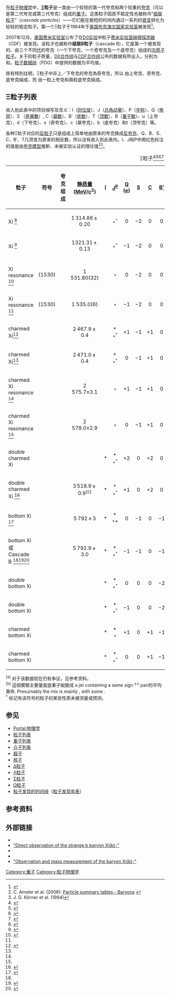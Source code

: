{{NoteTA|G1=Physics}}
在[[粒子物理学|粒子物理学]]中，'''[[Ξ|Ξ]]粒子'''是一类由一个较轻的第一代夸克和两个较重的[[夸克|夸克]]（可以是第二代夸克或第三代夸克）组成的[[重子|重子]]。这类粒子因其不稳定性也被称作“[[级联粒子|级联粒子]]”（''cascade particles''）——它们能在极短的时间内通过一系列的[[粒子衰變|衰变]]转化为较轻的稳定粒子。第一个Ξ粒子于1964年于[[美国布克海文国家实验室|美国布克海文国家实验室]]被发现<ref>{{cite web
 |author=R. Nave
 |url=http://hyperphysics.phy-astr.gsu.edu/hbase/particles/xi.html
 |title=The Xi Baryon
 |publisher=[[Hyperphysics|Hyperphysics]]
 |accessdate=2009-06-20
 |archive-date=2018-03-15
 |archive-url=https://web.archive.org/web/20180315175616/http://hyperphysics.phy-astr.gsu.edu/hbase/Particles/xi.html
 |dead-url=no
 }}</ref>。

2007年12月，[[美国|美国]][[费米实验室|费米实验室]]公布了在[[D0实验|D0实验]]中{{SubatomicParticle|Bottom Xi-}}粒子[[费米实验室碰撞探测器|费米实验室碰撞探测器]]（CDF）被发现。该粒子也被称作'''级联B粒子'''（cascade B），它是第一个被发现的、由三个不同[[代_(粒子物理学)|代]]的夸克（一个下夸克、一个奇夸克及一个底夸克）组成的[[次原子粒子|次原子粒子]]。关于{{SubatomicParticle|Bottom Xi-}}的粒子质量，[[D0合作组|D0合作组]]与[[CDF合作组|CDF合作组]]公布的数据有所出入，分别为{{val|5.774|0.019|u=GeV/c<sup>2</sup>}}和{{val|5.7929|0.0030|u=GeV/c<sup>2</sup>}}。[[粒子数据组|粒子数据组]]（PDG）中提供的数据为平均值{{val|5.7924|0.0030|u=GeV/c<sup>2</sup>}}。

除有特別註明，Ξ粒子中非上／下夸克的夸克為奇夸克，所以 {{SubatomicParticle|Bottom Xi0}} 由上夸克、奇夸克、底夸克組成，而 {{SubatomicParticle|Double bottom xi0}} 由一粒上夸克和兩粒底夸克組成。

== Ξ粒子列表 ==
收入到此表中的项目缩写及含义：I（[[同位旋|同位旋]]）、J（[[总角动量|总角动量]]）、P（[[宇称|宇称]]）、Q（[[电荷|电荷]]）、S （[[奇異數|奇異數]]）, C（[[粲数|粲数]]）、B′（[[底数|底数]]）、T（[[顶数|顶数]]）、B（[[重子数|重子数]]）、u（上夸克）、d（下夸克）、s（奇夸克）、c（粲夸克）、b（底夸克）和t（顶夸克）等。

各种Ξ粒子对应的[[反粒子|反粒子]]只是组成上简单地由原来的夸克换成[[反夸克|反夸克]]、Q、B、S、C、B′、T几项变为原来的相反数，所以没有收入到此表内。I、J和P中用红色标注的值是由[[夸克模型|夸克模型]]推断、未被实验认证的理论值<ref>C. Amsler et al. (2008): [http://pdg.lbl.gov/2008/tables/rpp2008-sum-baryons.pdf Particle summary tables - Baryons] {{Wayback|url=http://pdg.lbl.gov/2008/tables/rpp2008-sum-baryons.pdf |date=20170201005143 }}</ref><ref>J. G. Körner et al. (1994)</ref>。

{| class="wikitable sortable"
|+Ξ粒子<ref>{{cite arxiv
|eprint=0706.1690v2
|title=Direct observation of the strange b baryon {{SubatomicParticle|Bottom Xi-}}
|author1=D0 Collaboration
|last2=Abazov | first2=V.
|class=hep-ex
|year=2007
}}</ref><ref>{{cite web
 |url=http://www.fnal.gov/pub/presspass/press_releases/Dzero_baryon.html
 |title=Fermilab physicists discover "triple-scoop" baryon
 |publisher=费米实验室
 |year=2007
 |accessdate=2007-06-14
 |archive-date=2007-06-20
 |archive-url=https://web.archive.org/web/20070620205731/http://www.fnal.gov/pub/presspass/press_releases/Dzero_baryon.html
 |dead-url=no
 }}</ref><ref>{{cite web
 |url=http://www.fnal.gov/pub/presspass/press_releases/backtobackBaryons.html
 |title=Back-to-Back b Baryons in Batavia
 |publisher=费米实验室
 |year=2007
 |accessdate=2007-06-25
 |archive-date=2007-07-04
 |archive-url=https://web.archive.org/web/20070704071314/http://www.fnal.gov/pub/presspass/press_releases/backtobackBaryons.html
 |dead-url=no
 }}</ref><ref>
{{cite arxiv
 |eprint=0707.0589
 |title=Observation and mass measurement of the baryon Xi(b)-
 |last1=Aaltonen | first1=T.
 |author2=for the CDF Collaboration
 |class=hep-ex
 |year=2007
}}</ref>
|-
! class=unsortable|粒子
! 符号
! class=unsortable|夸克<br />组成
! [[静质量|静质量]] ([[电子伏|MeV]]/[[光速|c]]<sup>2</sup>)
! [[同位旋|I]]
! [[自旋|J]]<sup>[[宇称|P]]</sup>
! width="50"|[[电荷|Q]] ([[基本电荷|e]])
! width="50"|[[奇数|S]]
! width="50"|[[粲数|C]]
! width="50"|[[底数|B']]
! [[平均寿命|平均寿命]] (s)
! class=unsortable|衰变产物
|-
| Xi <ref name=PDGXi0>{{cite journal |author=W.-M. Yao et al. |publisher=Particle Data Group |title=Particle listings - Neutral Xi |journal=《[[物理学学报G辑|物理学学报G辑]]》 （''Journal of Physics G''） |volume=33 |issue=1 |year=2006 |url=http://pdg.lbl.gov/2007/listings/s023.pdf |accessdate=2008-04-20 |archive-date=2017-01-30 |archive-url=https://web.archive.org/web/20170130214510/http://pdg.lbl.gov/2007/listings/s023.pdf |dead-url=no }}</ref>
|align="center"| {{SubatomicParticle|Xi0}}
|align="center"| {{SubatomicParticle|link=yes|Up quark}}{{SubatomicParticle|link=yes|Strange quark}}{{SubatomicParticle|link=yes|Strange quark}}
|align="center"| 1 314.86 ± 0.20
|align="center"| {{frac|1|2}}
|align="center"| {{frac|1|2}}<sup>+<sup>*</sup></sup>
|align="center"| 0
|align="center"| −2
|align="center"| 0
|align="center"| 0
|align="center"| 2.90 ± {{val|0.09|e=-10}}
|align="center"| {{nowrap|{{SubatomicParticle|link=yes|Lambda0}} + {{SubatomicParticle|link=yes|Pion0}}}}
|-
| Xi <ref name=PDGXi->{{cite journal |author=W.-M. Yao et al. |publisher=Particle Data Group |title=Particle listings - Negative Xi |journal=《物理学学报G辑》 |volume=33 |issue=1 |year=2006 |url=http://pdg.lbl.gov/2007/listings/s022.pdf |accessdate=2008-04-20 |archive-date=2017-02-11 |archive-url=https://web.archive.org/web/20170211042551/http://pdg.lbl.gov/2007/listings/s022.pdf |dead-url=no }}</ref>
|align="center"| {{SubatomicParticle|Xi-}}
|align="center"| {{SubatomicParticle|link=yes|Down quark}}{{SubatomicParticle|link=yes|Strange quark}}{{SubatomicParticle|link=yes|Strange quark}}
|align="center"| 1321.31 ± 0.13
|align="center"| {{frac|1|2}}
|align="center"| {{frac|1|2}}<sup>+<sup>*</sup></sup>
|align="center"| −1
|align="center"| −2
|align="center"| 0
|align="center"| 0
|align="center"| {{val|1.639|0.015|e=-10}}
|align="center"| {{nowrap|{{SubatomicParticle|link=yes|Lambda0}} + {{SubatomicParticle|link=yes|Pion-}}}}
|-
|-
| Xi resonance <ref name=PDGXi(1530)>{{cite web |url=http://pdg.lbl.gov/2007/listings/b049.pdf |title=Particle Data Groups: 2006 Review of Particle Physics - Xi(1530) |accessdate=2008-04-20 |archive-date=2017-01-24 |archive-url=https://web.archive.org/web/20170124233752/http://pdg.lbl.gov/2007/listings/b049.pdf |dead-url=no }}</ref>
|align="center"| {{SubatomicParticle|Xi0}}(1530)
|align="center"| {{SubatomicParticle|link=yes|Up quark}}{{SubatomicParticle|link=yes|Strange quark}}{{SubatomicParticle|link=yes|Strange quark}}
|align="center"| 1 531.80(32)
|align="center"| {{frac|1|2}}
|align="center"| {{frac|3|2}}<sup>+</sup>
|align="center"| 0
|align="center"| −2
|align="center"| 0
|align="center"| 0
|align="center"|
|align="center"| {{nowrap|{{SubatomicParticle|link=yes|Xi}} + {{SubatomicParticle|link=yes|Pion}}}}
|-
| Xi resonance <ref name=PDGXi(1530)/>
|align="center"| {{SubatomicParticle|Xi-}}(1530)
|align="center"| {{SubatomicParticle|link=yes|Down quark}}{{SubatomicParticle|link=yes|Strange quark}}{{SubatomicParticle|link=yes|Strange quark}}
|align="center"| 1 535.0(6)
|align="center"| {{frac|1|2}}
|align="center"| {{frac|3|2}}<sup>+</sup>
|align="center"| −1
|align="center"| −2
|align="center"| 0
|align="center"| 0
|align="center"|
|align="center"| {{nowrap|{{SubatomicParticle|link=yes|Xi}} + {{SubatomicParticle|link=yes|Pion}}}}
|-
| charmed Xi<ref name=PDGCharmedBaryons>{{cite journal |author=W.-M. Yao et al. |publisher=Particle Data Group |title=Particle listings - Charmed baryons |journal=《物理学学报G辑》 |volume=33 |issue=1 |year=2006 |url=http://pdg.lbl.gov/2007/tables/bxxxcharm.pdf |accessdate=2008-04-20 |archive-date=2017-02-11 |archive-url=https://web.archive.org/web/20170211065643/http://pdg.lbl.gov/2007/tables/bxxxcharm.pdf |dead-url=no }}</ref>
|align="center"| {{SubatomicParticle|Charmed Xi+}}
|align="center"| {{SubatomicParticle|link=yes|Up quark}}{{SubatomicParticle|link=yes|Strange quark}}{{SubatomicParticle|link=yes|Charm quark}}
|align="center"| 2 467.9 ± 0.4
|align="center"| {{frac|1|2}}
|align="center"| {{frac|1|2}}* <sup>+<sup>*</sup></sup>
|align="center"| +1
|align="center"| −1
|align="center"| +1
|align="center"| 0
|align="center"| {{val|4.42|0.26|e=-13}}
|align="center"| 见 http://pdg.lbl.gov/2007/tables/bxxxcharm.pdf {{Wayback|url=http://pdg.lbl.gov/2007/tables/bxxxcharm.pdf |date=20170211065643 }}
|-
| charmed Xi<ref name=PDGCharmedBaryons/>
|align="center"| {{SubatomicParticle|Charmed Xi0}}
|align="center"| {{SubatomicParticle|link=yes|Down quark}}{{SubatomicParticle|link=yes|Strange quark}}{{SubatomicParticle|link=yes|Charm quark}}
|align="center"| 2 471.0 ± 0.4
|align="center"| {{frac|1|2}}
|align="center"| {{frac|1|2}}* <sup>+<sup>*</sup></sup>
|align="center"| 0
|align="center"| −1
|align="center"| +1
|align="center"| 0
|align="center"| {{val|1.12|+0.13|-0.10|e=-13}}
|align="center"| 见 http://pdg.lbl.gov/2007/tables/bxxxcharm.pdf {{Wayback|url=http://pdg.lbl.gov/2007/tables/bxxxcharm.pdf |date=20170211065643 }}
|-
| charmed Xi resonance <ref name=PDGCharmedBaryons/>
|align="center"| {{SubatomicParticle|Charmed xi'+}}
|align="center"| {{SubatomicParticle|link=yes|Up quark}}{{SubatomicParticle|link=yes|Strange quark}}{{SubatomicParticle|link=yes|Charm quark}}
|align="center"| 2 575.7±3.1
|align="center"| {{frac|1|2}}
|align="center"| {{frac|1|2}}<sup>+{{ref|Undiscovered2|†}}</sup>
|align="center"| +1
|align="center"| −1
|align="center"| +1
|align="center"| 0
|align="center"|
|align="center"| {{nowrap|{{SubatomicParticle|Charmed xi+}} + {{SubatomicParticle|Photon}} (Seen)}}
|-
| charmed Xi resonance <ref name=PDGCharmedBaryons/>
|align="center"| {{SubatomicParticle|Charmed xi'0}}
|align="center"| {{SubatomicParticle|link=yes|Down quark}}{{SubatomicParticle|link=yes|Strange quark}}{{SubatomicParticle|link=yes|Charm quark}}
|align="center"| 2 578.0±2.9
|align="center"| {{frac|1|2}}
|align="center"| {{frac|1|2}}<sup>+{{ref|Undiscovered2|†}}</sup>
|align="center"| 0
|align="center"| −1
|align="center"| +1
|align="center"| 0
|align="center"| {{val|1.1|e=-13}}
|align="center"| {{nowrap|{{SubatomicParticle|Charmed xi0}} + {{SubatomicParticle|Photon}} (Seen)}}
|-
| double charmed Xi<sup>{{ref|Undiscovered2|†}}</sup>
|align="center"| {{SubatomicParticle|Double charmed Xi++}}
|align="center"| {{SubatomicParticle|link=yes|Up quark}}{{SubatomicParticle|link=yes|Charm quark}}{{SubatomicParticle|link=yes|Charm quark}}
|align="center"|
|align="center"| {{frac|1|2}}*
|align="center"| {{frac|1|2}}* <sup>+<sup>*</sup></sup>
|align="center"| +2
|align="center"| 0
|align="center"| +2
|align="center"| 0
|align="center"|
|align="center"|
|-
| double charmed Xi<sup>{{ref|controversy|[a]}}</sup> <ref name=PDGDoubleCharmedxi>{{cite journal |author=W.-M. Yao et al. |publisher=Particle Data Group |title=Particle listings - Double charmed positive Xi |journal=《物理学学报G辑》 |volume=33 |issue=1 |year=2006 |url=http://pdg.lbl.gov/2007/listings/s065.pdf |accessdate=2008-04-20 |archive-date=2017-01-30 |archive-url=https://web.archive.org/web/20170130214609/http://pdg.lbl.gov/2007/listings/s065.pdf |dead-url=no }}</ref>
|align="center"| {{SubatomicParticle|Double charmed Xi+}}
|align="center"| {{SubatomicParticle|link=yes|Down quark}}{{SubatomicParticle|link=yes|Charm quark}}{{SubatomicParticle|link=yes|Charm quark}}
|align="center"| 3 518.9 ± 0.9<sup>[c]</sup>
|align="center"| {{frac|1|2}}*
|align="center"| {{frac|1|2}}* <sup>+<sup>*</sup></sup>
|align="center"| +1
|align="center"| 0
|align="center"| +2
|align="center"| 0
|align="center"| <{{val|3.3|e=-14}}<sup>{{ref|controversy|[a]}}</sup>
|align="center"| {{nowrap|{{SubatomicParticle|link=yes|Charmed lambda+}} + {{SubatomicParticle|link=yes|Kaon-}} + {{SubatomicParticle|link=yes|Pion+}}}}<sup>[e]</sup> 或 <br> {{nowrap|{{SubatomicParticle|link=yes|Proton+}} + {{SubatomicParticle|link=yes|D+}} + {{SubatomicParticle|link=yes|Kaon-}}}}<sup>[e]</sup>
|-
| bottom Xi <ref name=PDGBottomXi>{{cite journal |author=W.-M. Yao et al. |publisher=Particle Data Group |title=Particle listings - Bottom Xis |journal=[[Journal_of_Physics_G|Journal of Physics G]] |volume=33 |issue=1 |year=2006 |url=http://pdg.lbl.gov/2007/listings/s060.pdf |accessdate=2008-04-20 |archive-date=2017-01-26 |archive-url=https://web.archive.org/web/20170126031946/http://pdg.lbl.gov/2007/listings/s060.pdf |dead-url=no }}</ref>
|align="center"| {{SubatomicParticle|Bottom Xi0}}
|align="center"| {{SubatomicParticle|link=yes|Up quark}}{{SubatomicParticle|link=yes|Strange quark}}{{SubatomicParticle|link=yes|Bottom quark}}
|align="center"| 5 792 ± 3
|align="center"| {{frac|1|2}}*
|align="center"| {{frac|1|2}}* <sup>+</sup>*
|align="center"| 0
|align="center"| −1
|align="center"| 0
|align="center"| −1
|align="center"| {{val|1.42|+0.28|-0.24|e=-12}}<sup>{{ref|average|[b]}}</sup>
|align="center"| 见 http://pdg.lbl.gov/2007/listings/s060.pdf {{Wayback|url=http://pdg.lbl.gov/2007/listings/s060.pdf |date=20170126031946 }}
|-
| bottom Xi 或 <br />Cascade B <ref name=PDGBottomXi/><ref name=AbazovBottomXi->{{cite journal |author=V. M. Abazov et al. |title=Direct observation of the strange b baryon Xi(b)- |journal=《[[物理评论快报|物理评论快报]]》 （''Physical Review Letters''） |volume=99 |pages=052001 |year=2007 |url=http://www.slac.stanford.edu/spires/find/hep/www?eprint=arXiv:0706.1690 |accessdate=2008-04-25 |doi=10.1103/PhysRevLett.99.052001 |archive-date=2012-12-15 |archive-url=https://archive.today/20121215010243/http://www.slac.stanford.edu/spires/find/hep/www?eprint=arXiv:0706.1690 |dead-url=yes }}</ref><ref>{{cite journal |author=T. Aaltonen et al. |title=Observation and mass measurement of the baryon Xi(b)- |journal=《物理评论快报》 |volume=99 |pages=052002 |year=2007 |url=http://www.slac.stanford.edu/spires/find/hep/www?eprint=arXiv:0707.0589 |accessdate=2008-04-25 |doi=10.1103/PhysRevLett.99.052002 |archive-date=2012-05-26 |archive-url=https://archive.today/20120526104150/http://www.slac.stanford.edu/spires/find/hep/www?eprint=arXiv:0707.0589 |dead-url=yes }}</ref>
|align="center"| {{SubatomicParticle|Bottom Xi-}}
|align="center"| {{SubatomicParticle|link=yes|Down quark}}{{SubatomicParticle|link=yes|Strange quark}}{{SubatomicParticle|link=yes|Bottom quark}}
|align="center"| 5 792.9 ± 3.0
|align="center"| {{frac|1|2}}*
|align="center"| {{frac|1|2}}* <sup>+<sup>*</sup></sup>
|align="center"| −1
|align="center"| −1
|align="center"| 0
|align="center"| −1
|align="center"| {{val|1.42|e=-12}}
|align="center"| 见http://pdg.lbl.gov/2007/listings/s060.pdf {{Wayback|url=http://pdg.lbl.gov/2007/listings/s060.pdf |date=20170126031946 }} <br> ({{nowrap|{{SubatomicParticle|Xi-}} + {{SubatomicParticle|link=yes|J/Psi}}}} was also seen)
|-
| double bottom Xi<sup>{{ref|Undiscovered2|†}}</sup>
|align="center"| {{SubatomicParticle|Double Bottom Xi0}}
|align="center"| {{SubatomicParticle|link=yes|Up quark}}{{SubatomicParticle|link=yes|Bottom quark}}{{SubatomicParticle|link=yes|Bottom quark}}
|align="center"|
|align="center"| {{frac|1|2}}*
|align="center"| {{frac|1|2}}* <sup>+<sup>*</sup></sup>
|align="center"| 0
|align="center"| 0
|align="center"| 0
|align="center"| −2
|align="center"|
|align="center"|
|-
| double bottom Xi<sup>{{ref|Undiscovered2|†}}</sup>
|align="center"| {{SubatomicParticle|Double Bottom Xi-}}
|align="center"| {{SubatomicParticle|link=yes|Down quark}}{{SubatomicParticle|link=yes|Bottom quark}}{{SubatomicParticle|link=yes|Bottom quark}}
|align="center"|
|align="center"| {{frac|1|2}}*
|align="center"| {{frac|1|2}}* <sup>+<sup>*</sup></sup>
|align="center"| −1
|align="center"| 0
|align="center"| 0
|align="center"| −2
|align="center"|
|align="center"|
|-
| charmed bottom Xi<sup>{{ref|Undiscovered2|†}}</sup>
|align="center"| {{SubatomicParticle|Charmed bottom Xi+}}
|align="center"| {{SubatomicParticle|link=yes|Up quark}}{{SubatomicParticle|link=yes|Charm quark}}{{SubatomicParticle|link=yes|Bottom quark}}
|align="center"|
|align="center"| {{frac|1|2}}*
|align="center"| {{frac|1|2}}* <sup>+</sup>
|align="center"| +1
|align="center"| 0
|align="center"| +1
|align="center"| −1
|align="center"|
|align="center"|
|-
| charmed bottom Xi<sup>{{ref|Undiscovered2|†}}</sup>
|align="center"| {{SubatomicParticle|Charmed bottom Xi0}}
|align="center"| {{SubatomicParticle|link=yes|Down quark}}{{SubatomicParticle|link=yes|Charm quark}}{{SubatomicParticle|link=yes|Bottom quark}}
|align="center"|
|align="center"| {{frac|1|2}}*
|align="center"| {{frac|1|2}}* <sup>+<sup>*</sup></sup>
|align="center"| 0
|align="center"| 0
|align="center"| +1
|align="center"| −1
|align="center"|
|align="center"|
|}
<sup>[a]</sup> 对于该数据现在仍有争议，见参考资料。<br>
<sup>[b]</sup> 這個實驗主要量度底重子蛻變成 a jet containing a same sign {{SubatomicParticle|Xi}}<sup>±</sup>{{SubatomicParticle|Lepton}}<sup>±</sup> pair的平均壽命. Presumably the mix is mainly {{SubatomicParticle|Bottom xi}}, with some {{SubatomicParticle|Bottom lambda}}.<br>
<sup>†</sup> {{note|Undiscovered2}} 标记有该符号的粒子的某些性质未被测量或预测。

== 参见 ==
* [[Portal:物理学|Portal:物理学]]
* [[粒子列表|粒子列表]]
* [[重子列表|重子列表]]
* [[介子列表|介子列表]]
* [[超子|超子]]
* [[核子|核子]]
* [[Δ粒子|Δ粒子]]
* [[Λ粒子|Λ粒子]]
* [[Σ粒子|Σ粒子]]
* [[Ω粒子|Ω粒子]]
* [[粒子发现的时间线|粒子发现的时间线]]（[[粒子发现年表|粒子发现年表]]）

== 参考资料 ==
<references/>

== 外部链接 ==
*{{cite web |url=http://pdglive.lbl.gov/listing.brl?fsizein=1&exp=Y&group=BXXX030 |publisher=粒子数据组 （Particle Data Group，PDG） |title=Listings for Xi particles |accessdate=2007-07-31 |deadurl=yes |archiveurl=https://archive.is/20121212045433/http://pdglive.lbl.gov/listing.brl?fsizein=1&exp=Y&group=BXXX030 |archivedate=2012-12-12 }}
*[http://www.slac.stanford.edu/spires/find/hep/www?eprint=arXiv:0706.1690 "Direct observation of the strange b baryon Xi(b)-"] {{Webarchive|url=https://archive.today/20121215010243/http://www.slac.stanford.edu/spires/find/hep/www?eprint=arXiv:0706.1690 |date=2012-12-15 }}
*{{cite press release|url=http://www.fnal.gov/pub/presspass/press_releases/Dzero_baryon.html|title=Fermilab physicists discover "triple-scoop" baryon|publisher=费米实验室|date=2007-06-18|accessdate=2007-06-18|archive-date=2007-06-20|archive-url=https://web.archive.org/web/20070620205731/http://www.fnal.gov/pub/presspass/press_releases/Dzero_baryon.html|dead-url=no}}
*{{cite press release|url=http://www.fnal.gov/pub/presspass/press_releases/backtobackBaryons.html|title=Back-to-Back b Baryons in Batavia|publisher=费米实验室|date=2007-06-25|accessdate=2007-06-25|archive-date=2007-07-04|archive-url=https://web.archive.org/web/20070704071314/http://www.fnal.gov/pub/presspass/press_releases/backtobackBaryons.html|dead-url=no}}
*[http://www.slac.stanford.edu/spires/find/hep/www?eprint=arXiv:0707.0589 "Observation and mass measurement of the baryon Xi(b)-"] {{Webarchive|url=https://archive.today/20120526104150/http://www.slac.stanford.edu/spires/find/hep/www?eprint=arXiv:0707.0589 |date=2012-05-26 }}

{{Particles}}

{{DEFAULTSORT:Xi Baryon}}
[[Category:重子|Category:重子]]
[[Category:粒子物理学|Category:粒子物理学]]